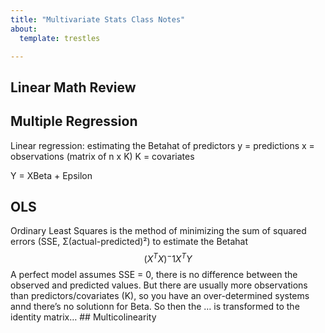 ```yaml
---
title: "Multivariate Stats Class Notes"
about: 
  template: trestles

---
```


## Linear Math Review

## Multiple Regression
Linear regression: estimating the Betahat of predictors
y = predictions
x = observations (matrix of n x K)
K = covariates

Y = XBeta + Epsilon

## OLS
Ordinary Least Squares is the method of minimizing the sum of squared errors (SSE, Σ(actual-predicted)²) to estimate the Betahat
$$(X^TX)^-1X^TY$$
A perfect model assumes SSE = 0, there is no difference between the observed and predicted values. But there are usually more observations than predictors/covariates (K), so you have an over-determined systems annd there's no solutionn for Beta. So then the ... is transformed to the identity matrix...
## Multicolinearity
